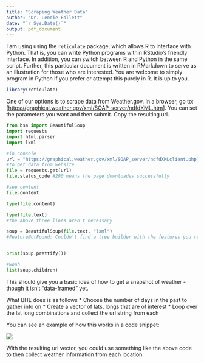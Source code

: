```yaml
---
title: "Scraping Weather Data"
author: "Dr. Lendie Follett"
date: "`r Sys.Date()`"
output: pdf_document
---
```


I am using using the `reticulate` package, which allows R to interface with Python. That is, you can write Python programs within RStudio's friendly interface. In addition, you can switch between R and Python in the same script. Further, this particular document is written in RMarkdown to serve as an illustration for those who are interested. You are welcome to simply program in Python if you prefer or attempt this purely in R. It is up to you.

```r
library(reticulate)
```

One of our options is to scrape data from Weather.gov. In a browser, go to: [<https://graphical.weather.gov/xml/SOAP_server/ndfdXML.htm>]. You can set the parameters you want and then submit. Copy the resulting url.

```python
from bs4 import BeautifulSoup
import requests
import html.parser
import lxml

#in console
url = "https://graphical.weather.gov/xml/SOAP_server/ndfdXMLclient.php?whichClient=NDFDgen&lat=38.99&lon=-77.01&listLatLon=&lat1=&lon1=&lat2=&lon2=&resolutionSub=&listLat1=&listLon1=&listLat2=&listLon2=&resolutionList=&endPoint1Lat=&endPoint1Lon=&endPoint2Lat=&endPoint2Lon=&listEndPoint1Lat=&listEndPoint1Lon=&listEndPoint2Lat=&listEndPoint2Lon=&zipCodeList=&listZipCodeList=&centerPointLat=&centerPointLon=&distanceLat=&distanceLon=&resolutionSquare=&listCenterPointLat=&listCenterPointLon=&listDistanceLat=&listDistanceLon=&listResolutionSquare=&citiesLevel=&listCitiesLevel=&sector=&gmlListLatLon=&featureType=&requestedTime=&startTime=&endTime=&compType=&propertyName=&product=time-series&begin=2023-01-26T00%3A00%3A00&end=2027-01-26T00%3A00%3A00&Unit=e&maxt=maxt&Submit=Submit"
#to get data from website
file = requests.get(url)
file.status_code #200 means the page downloades successfully

#see content
file.content

type(file.content)

type(file.text)
#the above three lines aren't necessary 

soup = BeautifulSoup(file.text, "lxml")
#FeatureNotFound: Couldn't find a tree builder with the features you requested: lxml. Do you need to install a parser library?


print(soup.prettify())

#woah
list(soup.children)

```

This should give you a basic idea of how to get a snapshot of weather - though it isn't "data-framed" yet.

What BHE does is as follows \* Choose the number of days in the past to gather info on \* Create a vector of lats, longs that are of interest \* Loop over the lat long combinations and collect the url string from each

You can see an example of how this works in a code snippet:

![](weather_scraping_loop.png)

With the resulting url vector, you could use something like the above code to then collect weather information from each location.
